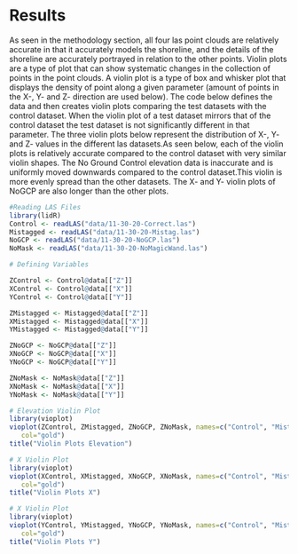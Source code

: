 # Results

As seen in the methodology section, all four las point clouds are relatively accurate in that it accurately models the shoreline, and the details of the shoreline are accurately portrayed in relation to the other points. Violin plots are a type of plot that can show systematic changes in the collection of points in the point clouds. A violin plot is a type of box and whisker plot that displays the density of point along a given parameter (amount of points in the X-, Y- and Z- direction are used below). The code below defines the data and then creates violin plots comparing the test datasets with the control dataset. When the violin plot of a test dataset mirrors that of the control dataset the test dataset is not significantly different in that parameter. The three violin plots below represent the distribution of X-, Y- and Z- values in the different las datasets.As seen below, each of the violin plots is relatively accurate compared to the control dataset with very similar violin shapes. The No Ground Control elevation data is inaccurate and is uniformly moved downwards compared to the control dataset.This violin is more evenly spread than the other datasets. The X- and Y- violin plots of NoGCP are also longer than the other plots.

```r
#Reading LAS Files
library(lidR)
Control <- readLAS("data/11-30-20-Correct.las")
Mistagged <- readLAS("data/11-30-20-Mistag.las")
NoGCP <- readLAS("data/11-30-20-NoGCP.las")
NoMask <- readLAS("data/11-30-20-NoMagicWand.las")
```

```r
# Defining Variables

ZControl <- Control@data[["Z"]]
XControl <- Control@data[["X"]]
YControl <- Control@data[["Y"]]

ZMistagged <- Mistagged@data[["Z"]]
XMistagged <- Mistagged@data[["X"]]
YMistagged <- Mistagged@data[["Y"]]

ZNoGCP <- NoGCP@data[["Z"]]
XNoGCP <- NoGCP@data[["X"]]
YNoGCP <- NoGCP@data[["Y"]]

ZNoMask <- NoMask@data[["Z"]]
XNoMask <- NoMask@data[["X"]]
YNoMask <- NoMask@data[["Y"]]
```

```r
# Elevation Violin Plot
library(vioplot)
vioplot(ZControl, ZMistagged, ZNoGCP, ZNoMask, names=c("Control", "Mistagged", "NoGCP", "NoMask"),
   col="gold")
title("Violin Plots Elevation")
```

```r
# X Violin Plot
library(vioplot)
vioplot(XControl, XMistagged, XNoGCP, XNoMask, names=c("Control", "Mistagged", "NoGCP", "NoMask"),
   col="gold")
title("Violin Plots X")
```

```r
# X Violin Plot
library(vioplot)
vioplot(YControl, YMistagged, YNoGCP, YNoMask, names=c("Control", "Mistagged", "NoGCP", "NoMask"),
   col="gold")
title("Violin Plots Y")
```